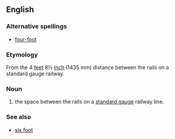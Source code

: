 ==English==

===Alternative spellings===
*[[four-foot]]

===Etymology===
From the 4 [[feet]] 8½ [[inch]] (1435 mm) distance between the rails on a standard gauge railway.

===Noun===
{{en-noun|sg=[[four]] [[foot]]|-}}

#{{rail transport|colloquial}} the space between the rails on a [[standard gauge]] railway line.

===See also===
*[[six foot]]